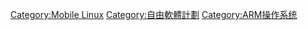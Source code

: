[[Category:Mobile_Linux|Category:Mobile Linux]]
[[Category:自由軟體計劃|Category:自由軟體計劃]]
[[Category:ARM操作系统|Category:ARM操作系统]]